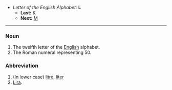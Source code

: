 *''Letter of the English Alphabet:'' '''L'''
**'''Last:''' [[K]]
**'''Next:''' [[M]]

----

===Noun===

#The twelfth letter of the [[English]] alphabet.
#The Roman numeral representing 50.

===Abbreviation===
# (In lower case) [[litre]], [[liter]]
# [[Lira]].